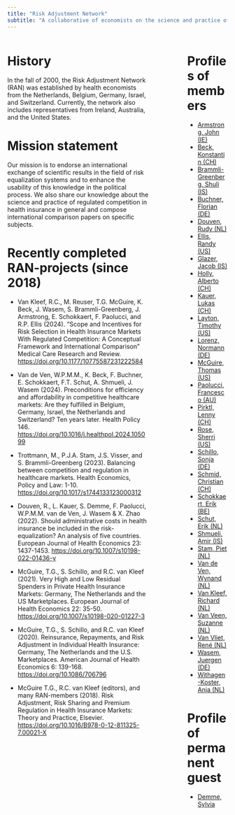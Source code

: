 ```yaml
---
title: "Risk Adjustment Network"
subtitle: "A collaborative of economists on the science and practice of regulated competition in health insurance" 
---
```

  
:::: {.columns}

::: {.column width="70%"}
# History
  
In the fall of 2000, the Risk Adjustment Network (RAN) was established by health economists from the Netherlands, Belgium, Germany, Israel, and Switzerland. Currently, the network also includes representatives from Ireland, Australia, and the United States.

# Mission statement

Our mission is to endorse an international exchange of scientific results in the field of risk equalization systems and to enhance the usability of this knowledge in the political process. We also share our knowledge about the science and practice of regulated competition in health insurance in general and compose international comparison papers on specific subjects.

# Recently completed RAN-projects (since 2018)

* Van Kleef, R.C., M. Reuser, T.G. McGuire, K. Beck, J. Wasem, S. Brammli-Greenberg, J. Armstrong, E. Schokkaert, F. Paolucci, and R.P. Ellis (2024). "Scope and Incentives for Risk Selection in Health Insurance Markets With Regulated Competition: A Conceptual Framework and International Comparison" Medical Care Research and Review. [https://doi.org/10.1177/10775587231222584](https://doi.org/10.1177/10775587231222584)

* Van de Ven, W.P.M.M., K. Beck, F. Buchner, E. Schokkaert, F.T. Schut, A. Shmueli, J. Wasem (2024). Preconditions for efficiency and affordability in competitive healthcare markets: Are they fulfilled in Belgium, Germany, Israel, the Netherlands and Switzerland? Ten years later. Health Policy 146. [https://doi.org/10.1016/j.healthpol.2024.105099](https://doi.org/10.1016/j.healthpol.2024.105099)

* Trottmann, M., P.J.A. Stam, J.S. Visser, and S. Brammli-Greenberg (2023). Balancing between competition and regulation in healthcare markets. Health Economics, Policy and Law: 1-10. [https://doi.org/10.1017/s1744133123000312](https://doi.org/10.1017/s1744133123000312)

* Douven, R., L. Kauer, S. Demme, F. Paolucci, W.P.M.M. van de Ven, J. Wasem & X. Zhao (2022). Should administrative costs in health insurance be included in the risk-equalization? An analysis of five countries. European Journal of Health Economics 23: 1437-1453. [https://doi.org/10.1007/s10198-022-01436-y](https://doi.org/10.1007/s10198-022-01436-y)

* McGuire, T.G., S. Schillo, and R.C. van Kleef (2021). Very High and Low Residual Spenders in Private Health Insurance Markets: Germany, The Netherlands and the US Marketplaces. European Journal of Health Economics 22: 35-50. [https://doi.org/10.1007/s10198-020-01227-3](https://doi.org/10.1007/s10198-020-01227-3)

* McGuire, T.G., S. Schillo, and R.C. van Kleef (2020). Reinsurance, Repayments, and Risk Adjustment in Individual Health Insurance: Germany, The Netherlands and the U.S. Marketplaces. American Journal of Health Economics 6: 139-168. [https://doi.org/10.1086/706796](https://doi.org/10.1086/706796)

* McGuire T.G., R.C. van Kleef (editors), and many RAN-members (2018). Risk Adjustment, Risk Sharing and Premium Regulation in Health Insurance Markets: Theory and Practice, Elsevier. [https://doi.org/10.1016/B978-0-12-811325-7.00021-X](https://doi.org/10.1016/B978-0-12-811325-7.00021-X)
:::
  
::: {.column width="10%"}
<!-- empty column to create gap -->
:::
  
::: {.column width="20%"}
# Profiles of members

- [Armstrong, John (IE)](https://ie.linkedin.com/in/john-armstrong-ba22a31)
- [Beck, Konstantin (CH)](https://www.unilu.ch/fakultaeten/wf/professuren/titularprof-dr-konstantin-beck/)
- [Brammli-Greenberg, Shuli (IS)](https://sites.google.com/view/shuli-brammli-greenberg)
- [Buchner, Florian (DE)](http://mitarbeiter.fh-kaernten.at/florianbuchner/)
- [Douven, Rudy (NL)](http://www.cpb.nl/en/staff/rudy-douven)
- [Ellis, Randy (US)](http://blogs.bu.edu/ellisrp/)
- [Glazer, Jacob (IS)](https://en-coller.tau.ac.il/profile/glazer)
- [Holly, Alberto (CH)](https://www.linkedin.com/in/alberto-holly-71555410)
- [Kauer, Lukas (CH)](https://www.unilu.ch/fakultaeten/gmf/professuren/lehr-und-forschungsbeauftragte/lukas-kauer-phd/)
- [Layton, Timothy (US)](https://hcp.hms.harvard.edu/people/timothy-j-layton)
- [Lorenz, Normann (DE)](https://www.uni-trier.de/universitaet/fachbereiche-faecher/fachbereich-iv/faecher/volkswirtschaftslehre/professuren/sozialpolitik/personen/prof-dr-normann-lorenz/forschung)
- [McGuire, Thomas (US)](http://www.hcp.med.harvard.edu/faculty/core/thomas-mcguire-phd)
- [Paolucci, Francesco (AU)](https://www.newcastle.edu.au/profile/francesco-paolucci)
- [Pirktl, Lenny (CH)](https://www.linkedin.com/in/lenny-pirktl-18835827)
- [Rose, Sherri (US)](https://profiles.stanford.edu/sherrirose)
- [Schillo, Sonja (DE)](https://www.linkedin.com/in/sonja-schillo-8b18a810/)
- [Schmid, Christian (CH)](https://www.css.ch/en/institute/about-us/team/christian-schmid.html)
- [Schokkaert, Erik (BE)](http://www.kuleuven.be/wieiswie/nl/person/00009398)
- [Schut, Erik (NL)](https://www.eur.nl/eshpm/people/erik-schut)
- [Shmueli, Amir (IS)](https://www.israelhpr.org.il/en/organization/prof-amir-shmueli/)
- [Stam, Piet (NL)](https://vu.nl/en/research/scientists/piet-stam)
- [Van de Ven, Wynand (NL)](https://www.eur.nl/eshpm/people/wynand-van-de-ven)
- [Van Kleef, Richard (NL)](http://www.richardvankleef.com/)
- [Van Veen, Suzanne (NL)](https://www.linkedin.com/in/suzanne-van-veen-wubben-93961119)
- [Van Vliet, René (NL)](https://www.eur.nl/eshpm/people/rene-van-vliet/)
- [Wasem, Juergen (DE)](https://www.mm.wiwi.uni-due.de/team/lehrstuhlinhaber/juergen-wasem/)
- [Withagen-Koster, Anja (NL)](https://www.eur.nl/eshpm/people/anja-withagen-koster)

# Profile of permanent guest

- [Demme, Sylvia](https://www.linkedin.com/in/dr-sylvia-demme-1b5457113/)
:::
  
::::